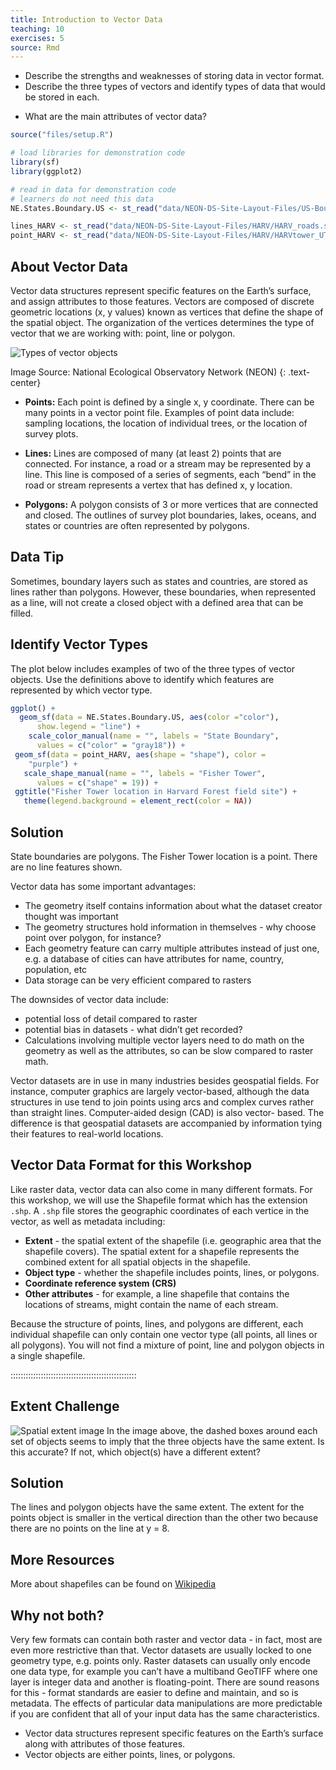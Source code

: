 ```yaml
---
title: Introduction to Vector Data
teaching: 10
exercises: 5
source: Rmd
---
```


::::::::::::::::::::::::::::::::::::::: objectives

- Describe the strengths and weaknesses of storing data in vector format.
- Describe the three types of vectors and identify types of data that would be stored in each.

::::::::::::::::::::::::::::::::::::::::::::::::::

:::::::::::::::::::::::::::::::::::::::: questions

- What are the main attributes of vector data?

::::::::::::::::::::::::::::::::::::::::::::::::::

```r
source("files/setup.R")
```

```r
# load libraries for demonstration code
library(sf)
library(ggplot2)

# read in data for demonstration code
# learners do not need this data
NE.States.Boundary.US <- st_read("data/NEON-DS-Site-Layout-Files/US-Boundary-Layers/Boundary-US-State-NEast.shp")

lines_HARV <- st_read("data/NEON-DS-Site-Layout-Files/HARV/HARV_roads.shp")
point_HARV <- st_read("data/NEON-DS-Site-Layout-Files/HARV/HARVtower_UTM18N.shp")
```

## About Vector Data

Vector data structures represent specific features on the Earth's surface, and
assign attributes to those features. Vectors are composed of discrete geometric
locations (x, y values) known as vertices that define the shape of the spatial
object. The organization of the vertices determines the type of vector that we
are working with: point, line or polygon.

![](fig/dc-spatial-vector/pnt_line_poly.png){alt='Types of vector objects'}

Image Source: National Ecological Observatory Network (NEON)
{: .text-center}

- **Points:** Each point is defined by a single x, y coordinate. There can be
  many points in a vector point file. Examples of point data include: sampling
  locations, the location of individual trees, or the location of survey plots.

- **Lines:** Lines are composed of many (at least 2) points that are connected.
  For instance, a road or a stream may be represented by a line. This line is
  composed of a series of segments, each "bend" in the road or stream represents a
  vertex that has defined x, y location.

- **Polygons:** A polygon consists of 3 or more vertices that are connected and
  closed. The outlines of survey plot boundaries, lakes, oceans, and states or
  countries are often represented by polygons.

:::::::::::::::::::::::::::::::::::::::::  callout

## Data Tip

Sometimes, boundary layers such as states and countries, are stored as lines
rather than polygons. However, these boundaries, when represented as a line,
will not create a closed object with a defined area that can be filled.


::::::::::::::::::::::::::::::::::::::::::::::::::

:::::::::::::::::::::::::::::::::::::::  challenge

## Identify Vector Types

The plot below includes examples of two of the three types of vector
objects. Use the definitions above to identify which features
are represented by which vector type.

```r
ggplot() +
  geom_sf(data = NE.States.Boundary.US, aes(color ="color"), 
      show.legend = "line") +
    scale_color_manual(name = "", labels = "State Boundary", 
      values = c("color" = "gray18")) +
 geom_sf(data = point_HARV, aes(shape = "shape"), color = 
    "purple") +
   scale_shape_manual(name = "", labels = "Fisher Tower", 
      values = c("shape" = 19)) +
 ggtitle("Fisher Tower location in Harvard Forest field site") + 
   theme(legend.background = element_rect(color = NA)) 
```

:::::::::::::::  solution

## Solution

State boundaries are polygons. The Fisher Tower location is
a point. There are no line features shown.



:::::::::::::::::::::::::

::::::::::::::::::::::::::::::::::::::::::::::::::

Vector data has some important advantages:

- The geometry itself contains information about what the dataset creator thought was important
- The geometry structures hold information in themselves - why choose point over polygon, for instance?
- Each geometry feature can carry multiple attributes instead of just one, e.g. a database of cities can have attributes for name, country, population, etc
- Data storage can be very efficient compared to rasters

The downsides of vector data include:

- potential loss of detail compared to raster
- potential bias in datasets - what didn't get recorded?
- Calculations involving multiple vector layers need to do math on the
  geometry as well as the attributes, so can be slow compared to raster math.

Vector datasets are in use in many industries besides geospatial fields. For
instance, computer graphics are largely vector-based, although the data
structures in use tend to join points using arcs and complex curves rather than
straight lines. Computer-aided design (CAD) is also vector- based. The
difference is that geospatial datasets are accompanied by information tying
their features to real-world locations.

## Vector Data Format for this Workshop

Like raster data, vector data can also come in many different formats. For this
workshop, we will use the Shapefile format which has the extension `.shp`. A
`.shp` file stores the geographic coordinates of each vertice in the vector, as
well as metadata including:

- **Extent** - the spatial extent of the shapefile (i.e. geographic area that
  the shapefile covers). The spatial extent for a shapefile represents the
  combined extent for all spatial objects in the shapefile.
- **Object type** - whether the shapefile includes points, lines, or polygons.
- **Coordinate reference system (CRS)**
- **Other attributes** - for example, a line shapefile that contains the
  locations of streams, might contain the name of each stream.

Because the structure of points, lines, and polygons are different, each
individual shapefile can only contain one vector type (all points, all lines
or all polygons). You will not find a mixture of point, line and polygon
objects in a single shapefile.


::::::::::::::::::::::::::::::::::::::::::::::::::

:::::::::::::::::::::::::::::::::::::::  challenge
## Extent Challenge
![](fig/dc-spatial-vector/spatial_extent.png){alt='Spatial extent image'}
In the image above, the dashed boxes around each set of objects
seems to imply that the three objects have the same extent. Is this
accurate? If not, which object(s) have a different extent?

:::::::::::::::  solution

## Solution

The lines and polygon objects have the same extent. The extent for
the points object is smaller in the vertical direction than the
other two because there are no points on the line at y = 8.

:::::::::::::::::::::::::

::::::::::::::::::::::::::::::::::::::::::::::::::


:::::::::::::::::::::::::::::::::::::::::  callout

## More Resources

More about shapefiles can be found on
[Wikipedia](https://en.wikipedia.org/wiki/Shapefile)


::::::::::::::::::::::::::::::::::::::::::::::::::

:::::::::::::::::::::::::::::::::::::::::  callout

## Why not both?

Very few formats can contain both raster and vector data - in fact, most are
even more restrictive than that. Vector datasets are usually locked to one
geometry type, e.g. points only. Raster datasets can usually only encode one
data type, for example you can't have a multiband GeoTIFF where one layer is
integer data and another is floating-point. There are sound reasons for this -
format standards are easier to define and maintain, and so is metadata. The
effects of particular data manipulations are more predictable if you are
confident that all of your input data has the same characteristics.


::::::::::::::::::::::::::::::::::::::::::::::::::



:::::::::::::::::::::::::::::::::::::::: keypoints

- Vector data structures represent specific features on the Earth's surface along with attributes of those features.
- Vector objects are either points, lines, or polygons.

::::::::::::::::::::::::::::::::::::::::::::::::::


